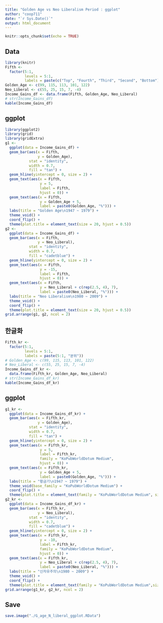 ```yaml
---
title: "Golden Age vs Neo Liberalism Period : ggplot"
author: "coop711"
date: "`r Sys.Date()`"
output: html_document
---
```


```r
knitr::opts_chunk$set(echo = TRUE)
```

## Data

```r
library(knitr)
Fifth <- 
  factor(5:1, 
         levels = 5:1, 
         labels = paste(c("Top", "Fourth", "Third", "Second", "Bottom"), "Fifth"))
Golden_Age <- c(99, 115, 113, 101, 122)
Neo_Liberal <- c(55, 25, 15, 7, -4)
Income_Gains_df <- data.frame(Fifth, Golden_Age, Neo_Liberal)
# str(Income_Gains_df)
kable(Income_Gains_df)
```

## ggplot

```r
library(ggplot2)
library(grid)
library(gridExtra)
g1 <- 
  ggplot(data = Income_Gains_df) +
  geom_bar(aes(x = Fifth, 
               y = Golden_Age), 
           stat = "identity", 
           width = 0.7,
           fill = "tan") +
  geom_hline(yintercept = 0, size = 2) +
  geom_text(aes(x = Fifth, 
                y = 5, 
                label = Fifth, 
                hjust = 0)) +
  geom_text(aes(x = Fifth, 
                y = Golden_Age + 5, 
                label = paste0(Golden_Age, "%"))) +
  labs(title = "Golden Age\n1947 ~ 1979") +
  theme_void() +
  coord_flip() +
  theme(plot.title = element_text(size = 20, hjust = 0.5))
g2 <- 
  ggplot(data = Income_Gains_df) +
  geom_bar(aes(x = Fifth, 
               y = Neo_Liberal), 
           stat = "identity", 
           width = 0.7,
           fill = "cadetblue") +
  geom_hline(yintercept = 0, size = 2) +
  geom_text(aes(x = Fifth, 
                y = -15, 
                label = Fifth, 
                hjust = 0)) +
  geom_text(aes(x = Fifth, 
                y = Neo_Liberal + c(rep(2.5, 4), 7), 
                label = paste0(Neo_Liberal, "%"))) +
  labs(title = "Neo Liberalism\n1980 ~ 2009") +
  theme_void() +
  coord_flip() +
  theme(plot.title = element_text(size = 20, hjust = 0.5))
grid.arrange(g1, g2, ncol = 2)
```

<P style = "page-break-before:always">

## 한글화

```r
Fifth_kr <- 
  factor(5:1, 
         levels = 5:1, 
         labels = paste(5:1, "분위"))
# Golden_Age <- c(99, 115, 113, 101, 122)
# Neo_Liberal <- c(55, 25, 15, 7, -4)
Income_Gains_df_kr <- 
  data.frame(Fifth_kr, Golden_Age, Neo_Liberal)
# str(Income_Gains_df_kr)
kable(Income_Gains_df_kr)
```

## ggplot

```r
g1_kr <- 
  ggplot(data = Income_Gains_df_kr) +
  geom_bar(aes(x = Fifth_kr, 
               y = Golden_Age), 
           stat = "identity", 
           width = 0.7,
           fill = "tan") +
  geom_hline(yintercept = 0, size = 2) +
  geom_text(aes(x = Fifth_kr, 
                y = 5, 
                label = Fifth_kr, 
                family = "KoPubWorldDotum Medium",
                hjust = 0)) +
  geom_text(aes(x = Fifth_kr, 
                y = Golden_Age + 5, 
                label = paste0(Golden_Age, "%"))) +
  labs(title = "황금기\n1947 ~ 1979") +
  theme_void(base_family = "KoPubWorldDotum Medium") +
  coord_flip() +
  theme(plot.title = element_text(family = "KoPubWorldDotum Medium", size = 20, hjust = 0.5))
g2_kr <- 
  ggplot(data = Income_Gains_df_kr) +
  geom_bar(aes(x = Fifth_kr, 
               y = Neo_Liberal), 
           stat = "identity", 
           width = 0.7,
           fill = "cadetblue") +
  geom_hline(yintercept = 0, size = 2) +
  geom_text(aes(x = Fifth_kr, 
                y = -10, 
                label = Fifth_kr, 
                family = "KoPubWorldDotum Medium",
                hjust = 0)) +
  geom_text(aes(x = Fifth_kr, 
                y = Neo_Liberal + c(rep(2.5, 4), 7), 
                label = paste0(Neo_Liberal, "%"))) +
  labs(title = "신자유주의\n1980 ~ 2009") +
  theme_void() +
  coord_flip() +
  theme(plot.title = element_text(family = "KoPubWorldDotum Medium",size = 20, hjust = 0.5))
grid.arrange(g1_kr, g2_kr, ncol = 2)
```

## Save

```r
save.image("./G_age_N_liberal_ggplot.RData")
```


